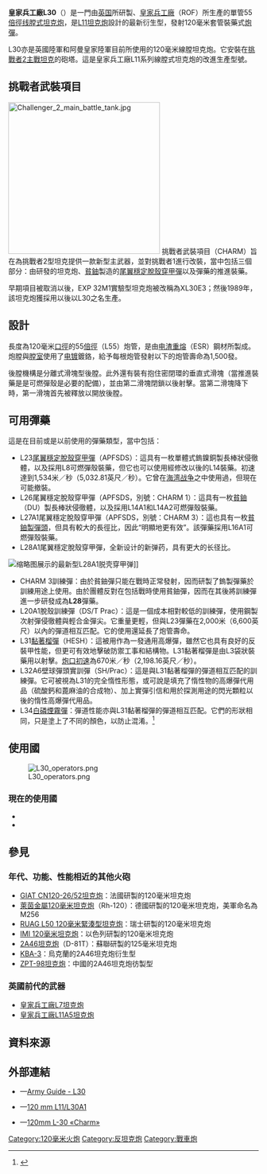 {{noteTA
|G1=軍事
|G2=長度單位
|1=zh:坦克;zh-hans:坦克;zh-hant:坦克;zh-cn:坦克;zh-tw:戰車;zh-hk:坦克;
|2=zh-hans:炮;zh-hk:炮;zh-tw:砲;
}}
{{Infobox Weapon
|name= 皇家兵工廠L30坦克炮<br />{{Lang|en|Royal Ordnance L30}}
|image= File:Challenger 2 tank gun.jpg
|image_size= 300px
|caption= {{Link-en|蘇格蘭皇家騎兵衛隊|Royal Scots Dragoon Guards}}的[[挑戰者2坦克|挑戰者2坦克]]搭載的L30坦克炮，攝於2008年11月，伊拉克巴士拉
|origin= {{flagcountry|United Kingdom}}
|type= <div class="NavFrame collapsed" style="color: black; background-color: #FFFFFF; margin: 0 auto; padding: 0 10px; text-align: left;"><div class="NavHead" style="background-color: #FFFFFF; margin: 0 auto; padding: 0 10px; font-weight:normal;"></div><div class="NavContent" style="background-color: #FFFFFF; margin: 0 auto; padding: 0 10px;">
* [[线膛炮|线膛炮]]
* [[坦克炮|坦克炮]]
</div>
</div>
<!-- Type selection -->
|is_ranged= yes
|is_bladed= 
|is_explosive= 
|is_artillery= yes
|is_vehicle= 
|is_missile= 
|is_UK = yes
<!-- Service history -->
|service= 1989年—現在
|used_by= 參見[[#使用國|使用國]]
|wars= 
<!-- 生產歷史 -->
|designer= {{Link-en|諾丁漢皇家兵工廠|ROF Nottingham}}
|design_date= 
|manufacturer= [[英國皇家兵工廠|英國皇家兵工廠]]（ROF）
|unit_cost= 
|production_date= 1989年—現在
|number= 
|variants= 
<!-- General specifications -->
|spec_label= 
|weight= 1,803[[千克|千克]]（3,974.93[[磅|磅]]）
|length= 6,982[[毫米|毫米]]（274.88[[英寸|英寸]]）
|part_length= 6,604毫米（260英吋，21.67[[英尺|英尺]]；炮膛：55[[倍徑|倍徑]]）
|width= 
|height= 
|diameter= 
|crew= 
<!-- Ranged weapon specifications --> 
|cartridge= 120毫米套管裝藥式炮彈
|caliber= 120毫米（4.72英吋）
|barrels= 1根，[[膛線|线膛]]炮管，中段裝有[[排煙器|排煙器]]
|action= 
|mode= {{Link-en|單發|Single-shot}}
|rate= 6（持續）—10（最大）<ref>報告中指出8發更為現實。</ref>發／分鐘
|velocity= <div class="NavFrame collapsed" style="color: black; background-color: #FFFFFF; margin: 0 auto; padding: 0 10px; text-align: left;"><div class="NavHead" style="background-color: #FFFFFF; margin: 0 auto; padding: 0 10px; font-weight:normal;"></div><div class="NavContent" style="background-color: #FFFFFF; margin: 0 auto; padding: 0 10px;">
* APDS：1,370.08[[米每秒|米／秒]]（4,495[[英尺每秒|英尺／秒]]）
* HESH：669.95米／秒（2,198英尺／秒）
</div>
</div>
|energy= 
|range= <div class="NavFrame collapsed" style="color: black; background-color: #FFFFFF; margin: 0 auto; padding: 0 10px; text-align: left;"><div class="NavHead" style="background-color: #FFFFFF; margin: 0 auto; padding: 0 10px; font-weight:normal;"></div><div class="NavContent" style="background-color: #FFFFFF; margin: 0 auto; padding: 0 10px;">
* APDS：3,000[[米_(单位)|公尺]]（3,280.84[[码|码]]，9,842.52[[英尺|英尺]]，1.86[[英里|英里]]）
* HESH：8,000公尺（8,748.91碼，26,246.72英尺，4.97英里）
</div>
</div>
|max_range= 
|feed= 裝填手裝彈
|sights= 搭載的坦克的瞄準具<div class="NavFrame collapsed" style="color: black; background-color: #FFFFFF; margin: 0 auto; padding: 0 10px; text-align: left;"><div class="NavHead" style="background-color: #FFFFFF; margin: 0 auto; padding: 0 10px; font-weight:normal;"></div><div class="NavContent" style="background-color: #FFFFFF; margin: 0 auto; padding: 0 10px;">
* [[同軸武器|測距機槍]]
* [[激光測距儀|激光測距儀]]
</div>
</div>
<!-- 火炮規格 -->
|breech= {{Link-en|起落式槍機|Falling-block action|起落式半自動炮閂}}
|recoil= 液壓-氣動式緩衝系統，緩衝距離：370毫米（14.57英吋）
|carriage= 坦克
|elevation= 搭載在挑戰者2：+20°／-10°
|traverse= 360°
<!-- 刃器規格 -->
|blade_type= 
|hilt_type= 
|sheath_type= 
|head_type= 
|haft_type= 
<!-- 爆炸物內填炸藥規格 --> 
|filling= 
|filling_weight= 
|detonation= 
|yield= 
<!-- 車輛/飛彈 規格 -->
|armour= 
|primary_armament= 
|secondary_arament= 
|engine= 
|engine_power= 
|transmission= 
|payload_capacity= 
|fuel_capacity= 
|pw_ratio= 
|suspension= 
|clearance= 
|vehicle_range= 
|speed= 
|guidance= 
|steering= 
<!-- missiles only -->
|wingspan= 
|propellant= 
|ceiling= 
|altitude= 
|depth= 
|boost= 
|accuracy= 
|launch_platform= 
|transport= 
}}

'''皇家兵工廠L30'''（{{Lang-en|Royal Ordnance L30}}）是一門由[[英国|英国]]{{Link-en|諾丁漢皇家兵工廠|ROF Nottingham}}所研製、[[英國皇家兵工廠|皇家兵工廠]]（ROF）所生產的單管55[[倍徑|倍徑]][[线膛炮|线膛式]][[坦克炮|坦克炮]]，是[[皇家兵工廠L11A5坦克炮|L11坦克炮]]設計的最新衍生型，發射120毫米套管裝藥式[[炮彈|炮彈]]。

L30亦是英國陸軍和阿曼皇家陸軍目前所使用的120毫米線膛坦克炮。它安裝在[[挑戰者2坦克|挑戰者2]][[坦克|主戰坦克]]的砲塔。這是皇家兵工廠L11系列線膛式坦克炮的改進生產型號。

== 挑戰者武裝項目 ==
[[File:Challenger_2_main_battle_tank.jpg|305px]]
挑戰者武裝項目（CHARM）旨在為挑戰者2型坦克提供一款新型主武器，並對挑戰者1進行改裝，當中包括三個部分：由{{Link-en|諾丁漢皇家兵工廠|ROF Nottingham}}研發的坦克炮、[[貧鈾|貧鈾]]製造的[[尾翼穩定脫殼穿甲彈|尾翼穩定脫殼穿甲彈]]以及彈藥的推進裝藥。

早期項目被取消以後，EXP 32M1實驗型坦克炮被改稱為XL30E3；然後1989年，該坦克炮獲採用以後以L30之名生產。

== 設計 ==
長度為120毫米[[口徑|口徑]]的55[[倍徑|倍徑]]（L55）炮管，是由[[电渣重熔|电渣重熔]]（ESR）鋼材所製成。炮膛與[[膛室|膛室]]使用了[[电镀|电镀]]鍍鉻，給予每根炮管發射{{Link-en|有效全裝藥彈|Glossary_of_British_ordnance_terms#Effective_full_charge}}以下的炮管壽命為1,500發。

後膛機構是分離式滑塊型後膛。此外還有裝有抱住密閉環的垂直式滑塊（當推進裝藥是是可燃彈殼是必要的配備），並由第二滑塊閉鎖以後射擊。當第二滑塊降下時，第一滑塊首先被釋放以開放後膛。

== 可用彈藥 ==
這是在目前或是以前使用的彈藥類型，當中包括：
* L23[[尾翼穩定脫殼穿甲彈|尾翼穩定脫殼穿甲彈]]（APFSDS）：這具有一枚單體式鎢鎳銅製長棒狀侵徹體，以及採用L8可燃彈殼裝藥，但它也可以使用經修改以後的L14裝藥。初速達到1,534米／秒（5,032.81英尺／秒）。它曾在[[海湾战争|海湾战争]]之中使用過，但現在可能撤裝。
* L26尾翼穩定脫殼穿甲彈（APFSDS，別號：CHARM 1）：這具有一枚[[貧鈾|貧鈾]]（DU）製長棒狀侵徹體，以及採用L14A1和L14A2可燃彈殼裝藥。
* L27A1尾翼穩定脫殼穿甲彈（APFSDS，別號：CHARM 3）：這也具有一枚[[貧化鈾彈|貧鈾製]][[彈頭|彈頭]]，但具有較大的長徑比，因此“明顯地更有效”。該彈藥採用L16A1可燃彈殼裝藥。
* L28A1尾翼穩定脫殼穿甲彈，全新设计的新弹药，具有更大的长径比。
[[File:L28A1_APFSDS.jpg|缩略图]]展示的最新型L28A1脱壳穿甲弹]]
* CHARM 3訓練彈：由於貧鈾彈只能在戰時正常發射，因而研製了鎢製彈藥於訓練用途上使用。由於團體反對在包括戰時使用貧鈾彈，因而在其後將訓練彈進一步研發成為'''L28'''彈藥。
* L20A1脫殼訓練彈（DS/T Prac）：這是一個成本相對較低的訓練彈，使用鋼製次射彈侵徹體與輕合金彈尖。它重量更輕，但與L23彈藥在2,000米（6,600英尺）以內的彈道相互匹配。它的使用還延長了炮管壽命。
* L31[[黏著榴彈|黏著榴彈]]（HESH）：這被用作為一發通用高爆彈，雖然它也具有良好的反裝甲性能，但更可有效地擊破防禦工事和結構物。L31黏著榴彈是由L3袋狀裝藥用以射擊。[[槍口初速|炮口初速]]為670米／秒（2,198.16英尺／秒）。
* L32A6壁球彈頭實訓彈（SH/Prac）：這是與L31黏著榴彈的彈道相互匹配的訓練彈。它可被視為L31的完全惰性形態，或可說是填充了惰性物的高爆彈代用品（硫酸鈣和蓖麻油的合成物）、加上實彈引信和用於探測用途的閃光顆粒以後的惰性高爆彈代用品。
* L34[[磷的同素异形体#白磷|白磷]][[煙霧彈|煙霧彈]]：彈道性能亦與L31黏著榴彈的彈道相互匹配。它們的形狀相同，只是塗上了不同的顏色，以防止混淆。<ref>{{Cite web |url=http://www.janes.com/defence/news/jdw/jdw010108_4_n.shtml |title=Janes Defence web site |accessdate=2016-06-18 |archive-date=2009-03-27 |archive-url=https://web.archive.org/web/20090327015007/http://www.janes.com/defence/news/jdw/jdw010108_4_n.shtml |dead-url=no }}</ref>

== 使用國 ==
[[File:L30_operators.png|thumb]]
=== 現在的使用國 ===
* {{flagcountry|Oman}}
* {{flagcountry|United Kingdom}}

== 參見 ==
=== 年代、功能、性能相近的其他火砲 ===
* [[GIAT_CN120-26/52坦克炮|GIAT CN120-26/52坦克炮]]：法國研製的120毫米坦克炮
* [[Rh-120滑膛炮|萊茵金屬120毫米坦克炮]]（Rh-120）：德國研製的120毫米坦克炮，美軍命名為M256
* [[RUAG_L50_120毫米緊湊型坦克炮|RUAG L50 120毫米緊湊型坦克炮]]：瑞士研製的120毫米坦克炮
* [[IMI_120毫米坦克炮|IMI 120毫米坦克炮]]：以色列研製的120毫米坦克炮
* [[2A46坦克炮|2A46坦克炮]]（D-81T）：蘇聯研製的125毫米坦克炮
* [[KBA-3坦克炮|KBA-3]]：烏克蘭的2A46坦克炮衍生型
* [[ZPT-98坦克炮|ZPT-98坦克炮]]：中國的2A46坦克炮彷製型

=== 英國前代的武器 ===
* [[L7線膛炮|皇家兵工廠L7坦克炮]]
* [[皇家兵工廠L11A5坦克炮|皇家兵工廠L11A5坦克炮]]

== 資料來源 ==
<div class="references-small">
<references />
</div>

== 外部連結 ==
{{Commons category|Category:L30 tank gun}}
* {{en icon}}—[http://www.army-guide.com/eng/product3632.html Army Guide - L30] {{Wayback|url=http://www.army-guide.com/eng/product3632.html |date=20160303181430 }}
* {{en icon}}—[http://www.kotsch88.de/m_120mm-L11.htm 120 mm L11/L30A1] {{Wayback|url=http://www.kotsch88.de/m_120mm-L11.htm |date=20160329190006 }}
* {{en icon}}—[http://www.areamilitar.net/directorio/CAN.aspx?nn=160 120mm L-30 «Charm»] {{Wayback|url=http://www.areamilitar.net/directorio/CAN.aspx?nn=160 |date=20160419030903 }}

[[Category:120毫米火炮|Category:120毫米火炮]]
[[Category:反坦克炮|Category:反坦克炮]]
[[Category:戰車炮|Category:戰車炮]]
<!-- [[Category:英國火炮|Category:英國火炮]]
[[Category:英國冷戰火炮|Category:英國冷戰火炮]] -->